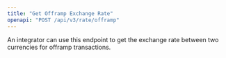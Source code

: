 ```yaml
---
title: "Get Offramp Exchange Rate"
openapi: "POST /api/v3/rate/offramp"
---
```


An integrator can use this endpoint to get the exchange rate between two currencies for offramp transactions.
